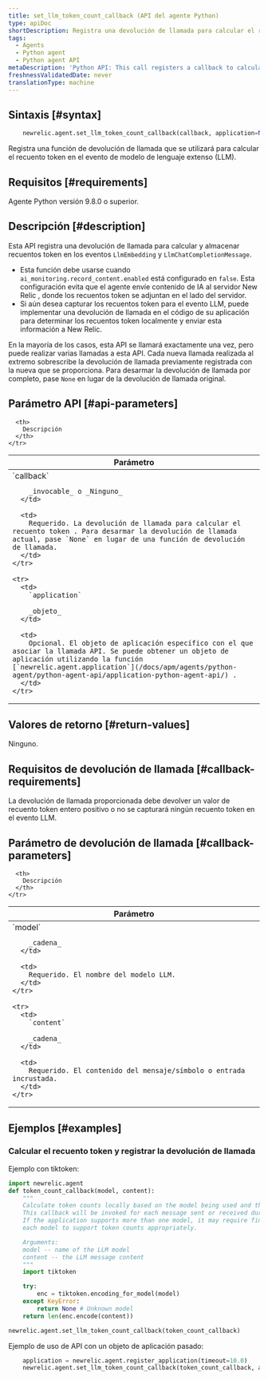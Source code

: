 ```yaml
---
title: set_llm_token_count_callback (API del agente Python)
type: apiDoc
shortDescription: Registra una devolución de llamada para calcular el recuento token LLM
tags:
  - Agents
  - Python agent
  - Python agent API
metaDescription: 'Python API: This call registers a callback to calculate LLM token counts'
freshnessValidatedDate: never
translationType: machine
---
```


## Sintaxis [#syntax]

```py
    newrelic.agent.set_llm_token_count_callback(callback, application=None)
```

Registra una función de devolución de llamada que se utilizará para calcular el recuento token en el evento de modelo de lenguaje extenso (LLM).

## Requisitos [#requirements]

Agente Python versión 9.8.0 o superior.

## Descripción [#description]

Esta API registra una devolución de llamada para calcular y almacenar recuentos token en los eventos `LlmEmbedding` y `LlmChatCompletionMessage`.

* Esta función debe usarse cuando `ai_monitoring.record_content.enabled` está configurado en `false`. Esta configuración evita que el agente envíe contenido de IA al servidor New Relic , donde los recuentos token se adjuntan en el lado del servidor.
* Si aún desea capturar los recuentos token para el evento LLM, puede implementar una devolución de llamada en el código de su aplicación para determinar los recuentos token localmente y enviar esta información a New Relic.

En la mayoría de los casos, esta API se llamará exactamente una vez, pero puede realizar varias llamadas a esta API. Cada nueva llamada realizada al extremo sobrescribe la devolución de llamada previamente registrada con la nueva que se proporciona. Para desarmar la devolución de llamada por completo, pase `None` en lugar de la devolución de llamada original.

## Parámetro API [#api-parameters]

<table>
  <thead>
    <tr>
      <th width="25%">
        Parámetro
      </th>

      <th>
        Descripción
      </th>
    </tr>
  </thead>

  <tbody>
    <tr>
      <td>
        `callback`

        _invocable_ o _Ninguno_
      </td>

      <td>
        Requerido. La devolución de llamada para calcular el recuento token . Para desarmar la devolución de llamada actual, pase `None` en lugar de una función de devolución de llamada.
      </td>
    </tr>

    <tr>
      <td>
        `application`

        _objeto_
      </td>

      <td>
        Opcional. El objeto de aplicación específico con el que asociar la llamada API. Se puede obtener un objeto de aplicación utilizando la función [`newrelic.agent.application`](/docs/apm/agents/python-agent/python-agent-api/application-python-agent-api/) .
      </td>
    </tr>
  </tbody>
</table>

## Valores de retorno [#return-values]

Ninguno.

## Requisitos de devolución de llamada [#callback-requirements]

La devolución de llamada proporcionada debe devolver un valor de recuento token entero positivo o no se capturará ningún recuento token en el evento LLM.

## Parámetro de devolución de llamada [#callback-parameters]

<table>
  <thead>
    <tr>
      <th width="25%">
        Parámetro
      </th>

      <th>
        Descripción
      </th>
    </tr>
  </thead>

  <tbody>
    <tr>
      <td>
        `model`

        _cadena_
      </td>

      <td>
        Requerido. El nombre del modelo LLM.
      </td>
    </tr>

    <tr>
      <td>
        `content`

        _cadena_
      </td>

      <td>
        Requerido. El contenido del mensaje/símbolo o entrada incrustada.
      </td>
    </tr>
  </tbody>
</table>

## Ejemplos [#examples]

### Calcular el recuento token y registrar la devolución de llamada

Ejemplo con tiktoken:

```py
import newrelic.agent
def token_count_callback(model, content):
    """
    Calculate token counts locally based on the model being used and the content.
    This callback will be invoked for each message sent or received during a LLM call.
    If the application supports more than one model, it may require finding libraries for
    each model to support token counts appropriately.

    Arguments:
    model -- name of the LLM model
    content -- the LLM message content
    """
    import tiktoken

    try:
        enc = tiktoken.encoding_for_model(model)
    except KeyError:
        return None # Unknown model
    return len(enc.encode(content))

newrelic.agent.set_llm_token_count_callback(token_count_callback)
```

Ejemplo de uso de API con un objeto de aplicación pasado:

```py
    application = newrelic.agent.register_application(timeout=10.0)
    newrelic.agent.set_llm_token_count_callback(token_count_callback, application)
```
